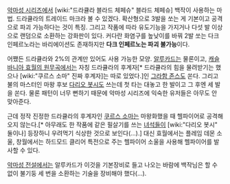 [[악마성 시리즈]]에서 [wiki:"드라큘라 블라드 체페슈" 블라드 체페슈] 백작이 사용하는 마법. 드라큘라의 트레이드 마크라 볼 수 있겠다. 확산형으로 3발을 쏘는 게 기본이고 공격으로 파괴 가능하다는 것이 특징. 그리고 작품에 따라 유도기능을 가지거나 다섯 발 이상으로 랜덤으로 소환하는 강화판이 있다. 커다란 화염구를 높낮이를 바꿔 2발 쏘는 다크 인페르노라는 바리에이션도 존재하지만 '''다크 인페르노는 파괴 불가능'''이다.

어쨌든 드라큘라와 2%의 관계만 있어도 사용 가능한 모양. [[아드리안 파렌하이츠 체페슈|알루카드]]는 물론이고, [[캐슬바니아 효월의 원무곡]]에서는 자칭 드라큘라의 후계자[* 드라큘라의 힘을 물려받기는 했으나 [wiki:"쿠르스 소마" 진짜 후계자]는 따로 있었다.]인 [[그라함 존스]]도 쏜다. 그리고 불의 마스터인 마왕 후보 [[다리오 봇시]]도 쓰는데 첫 타는 대놓고 한 발이고 그 후엔 세 발을 쏜다. 물론 패턴이 너무 뻔하기 때문에 악마성 시리즈에 익숙한 유저들은 아무도 안 맞아준다.

근데 정작 진정한 드라큘라의 후계자인 [[쿠르스 소마]]는 마왕화했을 때 헬파이어로 공격해오지 않는다.[* 아무래도 한 작품에 같은 필살기를 쓰는 [[아드리안 파렌하이츠 체페슈|녀석들이]] [wiki:"다리오 봇시" 둘이나] 등장하니 우려먹기 식상한 것으로 보인다(…).] 대신 효월에서는 플레임 데몬 소울, 창월에서는 하드모드 클리어 특전으로 주는 헬파이어 소울을 사용해 헬파이어를 발사할 수 있다.

[[악마성 전설]]에서는 알루카드가 이것을 기본장비로 들고 나오는 바람에 백작님은 할 수 없이 불기둥 세 번을 소환하는 기술을 장비해야 했다(…).
